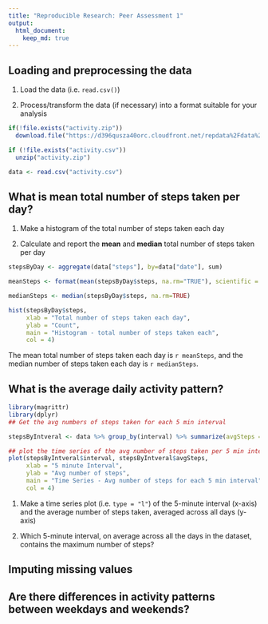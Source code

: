 ```yaml
---
title: "Reproducible Research: Peer Assessment 1"
output: 
  html_document:
    keep_md: true
---
```



## Loading and preprocessing the data

1. Load the data (i.e. `read.csv()`)

2. Process/transform the data (if necessary) into a format suitable for your analysis

```r
if(!file.exists("activity.zip"))
  download.file("https://d396qusza40orc.cloudfront.net/repdata%2Fdata%2Factivity.zip", "activity.zip")

if (!file.exists("activity.csv"))
  unzip("activity.zip")

data <- read.csv("activity.csv")
```


## What is mean total number of steps taken per day?

1. Make a histogram of the total number of steps taken each day

2. Calculate and report the **mean** and **median** total number of steps taken per day

```r
stepsByDay <- aggregate(data["steps"], by=data["date"], sum)

meanSteps <- format(mean(stepsByDay$steps, na.rm="TRUE"), scientific = FALSE)

medianSteps <- median(stepsByDay$steps, na.rm=TRUE)

hist(stepsByDay$steps,
     xlab = "Total number of steps taken each day",
     ylab = "Count",
     main = "Histogram - total number of steps taken each",
     col = 4)
```

The mean total number of steps taken each day is `r meanSteps`, and the median number of steps taken each day is `r medianSteps`.


## What is the average daily activity pattern?
```r
library(magrittr)
library(dplyr)
## Get the avg numbers of steps taken for each 5 min interval

stepsByIntveral <- data %>% group_by(interval) %>% summarize(avgSteps = mean(steps, na.rm = TRUE))

## plot the time series of the avg number of steps taken per 5 min interval
plot(stepsByIntveral$interval, stepsByIntveral$avgSteps,
     xlab = "5 minute Interval",
     ylab = "Avg number of steps",
     main = "Time Series - Avg number of steps for each 5 min interval",
     col = 4)

```

1. Make a time series plot (i.e. `type = "l"`) of the 5-minute interval (x-axis) and the average number of steps taken, averaged across all days (y-axis)

2. Which 5-minute interval, on average across all the days in the dataset, contains the maximum number of steps?


## Imputing missing values


## Are there differences in activity patterns between weekdays and weekends?
